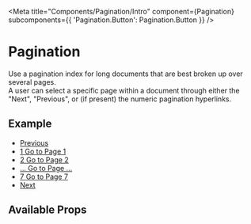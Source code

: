 

<Meta
  title="Components/Pagination/Intro"
  component={Pagination}
  subcomponents={{ 'Pagination.Button': Pagination.Button }}
/>

# Pagination

Use a pagination index for long documents that are best broken up over several pages. <br/>
A user can select a specific page within a document through either the "Next", "Previous", or (if present) the numeric pagination hyperlinks.

## Example

<Canvas>
  <ul class="pagination">
    <li>
      <a href="#" rel="prev">
        Previous
      </a>
    </li>
    <li>
      <a href="#">
        1 <span class="wb-inv">Go to Page 1</span>
      </a>
    </li>
    <li>
      <a href="#">
        2 <span class="wb-inv">Go to Page 2</span>
      </a>
    </li>
    <li>
      <a href="#">
        ... <span class="wb-inv">Go to Page ...</span>
      </a>
    </li>
    <li>
      <a href="#">
        7 <span class="wb-inv">Go to Page 7</span>
      </a>
    </li>
    <li>
      <a href="#" rel="next">
        Next
      </a>
    </li>
  </ul>
</Canvas>

## Available Props

<ArgsTable />
